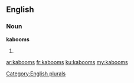 ==English==

===Noun===
'''kabooms'''

# {{plural of|[[kaboom]]}}

[[Category:English plurals]]

[[ar:kabooms]]
[[fr:kabooms]]
[[ku:kabooms]]
[[my:kabooms]]